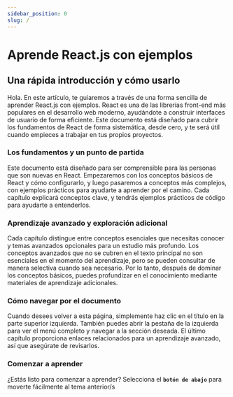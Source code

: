 ```yaml
---
sidebar_position: 0
slug: /
---
```


# Aprende React.js con ejemplos

## Una rápida introducción y cómo usarlo

Hola. En este artículo, te guiaremos a través de una forma sencilla de aprender React.js con ejemplos. React es una de las librerías front-end más populares en el desarrollo web moderno, ayudándote a construir interfaces de usuario de forma eficiente. Este documento está diseñado para cubrir los fundamentos de React de forma sistemática, desde cero, y te será útil cuando empieces a trabajar en tus propios proyectos.

### Los fundamentos y un punto de partida

Este documento está diseñado para ser comprensible para las personas que son nuevas en React. Empezaremos con los conceptos básicos de React y cómo configurarlo, y luego pasaremos a conceptos más complejos, con ejemplos prácticos para ayudarte a aprender por el camino. Cada capítulo explicará conceptos clave, y tendrás ejemplos prácticos de código para ayudarte a entenderlos.

### Aprendizaje avanzado y exploración adicional

Cada capítulo distingue entre conceptos esenciales que necesitas conocer y temas avanzados opcionales para un estudio más profundo. Los conceptos avanzados que no se cubren en el texto principal no son esenciales en el momento del aprendizaje, pero se pueden consultar de manera selectiva cuando sea necesario. Por lo tanto, después de dominar los conceptos básicos, puedes profundizar en el conocimiento mediante materiales de aprendizaje adicionales.

### Cómo navegar por el documento

Cuando desees volver a esta página, simplemente haz clic en el título en la parte superior izquierda. También puedes abrir la pestaña de la izquierda para ver el menú completo y navegar a la sección deseada. El último capítulo proporciona enlaces relacionados para un aprendizaje avanzado, así que asegúrate de revisarlos.

### Comenzar a aprender

¿Estás listo para comenzar a aprender? Selecciona el **`botón de abajo`** para moverte fácilmente al tema anterior/s
